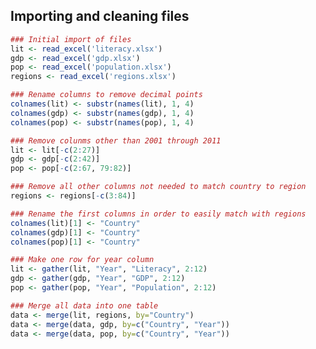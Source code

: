 ## Importing and cleaning files

```r
### Initial import of files
lit <- read_excel('literacy.xlsx')
gdp <- read_excel('gdp.xlsx')
pop <- read_excel('population.xlsx')
regions <- read_excel('regions.xlsx')

### Rename columns to remove decimal points
colnames(lit) <- substr(names(lit), 1, 4)
colnames(gdp) <- substr(names(gdp), 1, 4)
colnames(pop) <- substr(names(pop), 1, 4)

### Remove colunms other than 2001 through 2011
lit <- lit[-c(2:27)]
gdp <- gdp[-c(2:42)]
pop <- pop[-c(2:67, 79:82)]

### Remove all other columns not needed to match country to region
regions <- regions[-c(3:84)]

### Rename the first columns in order to easily match with regions
colnames(lit)[1] <- "Country"
colnames(gdp)[1] <- "Country"
colnames(pop)[1] <- "Country"

### Make one row for year column
lit <- gather(lit, "Year", "Literacy", 2:12)
gdp <- gather(gdp, "Year", "GDP", 2:12)
pop <- gather(pop, "Year", "Population", 2:12)

### Merge all data into one table
data <- merge(lit, regions, by="Country")
data <- merge(data, gdp, by=c("Country", "Year"))
data <- merge(data, pop, by=c("Country", "Year"))
```